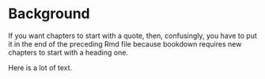 # Background

If you want chapters to start with a quote, then, confusingly, you have to put it in the end of the preceding Rmd file because bookdown requires new chapters to start with a heading one.

Here is a lot of text.